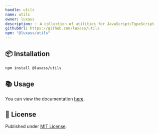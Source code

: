 ```yaml
---
handle: utils
name: utils
owner: luxass
description: ✨ A collection of utilities for JavaScript/TypeScript
githubUrl: https://github.com/luxass/utils
npm: "@luxass/utils"
---
```


## 📦 Installation

```sh
npm install @luxass/utils
```

## 📚 Usage

You can view the documentation [here](https://www.jsdocs.io/package/@luxass/utils).

## 📄 License

Published under [MIT License](https://github.com/luxass/utils/blob/main/LICENSE).
